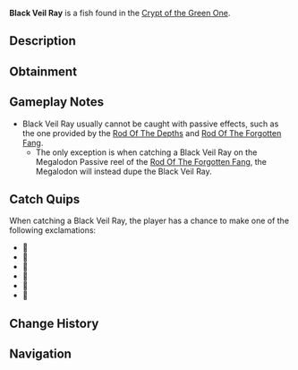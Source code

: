 {{FishInfobox
|image          = Black Veil Ray.png
|rarity         = Limited
|sea            = First Sea
|location       = [[Crypt]]
|sublocation    = 
|sources        = Fishing Rod
|nopassive      = 1
|radar_location = 
|xp             = 80
|weather        = 
|time           = 
|season         = 
|bait           = 
|base_weight    = 5
|base_value     = 110
|weight_range   = 4
|base_chance    = 60
|base_resil     = 70
}}
'''Black Veil Ray''' is a {{Rarity|Limited}} fish found in the [[Crypt of the Green One]].

== Description ==
{{Description|🎶|Bestiary Entry}}

== Obtainment ==
{{Fish Availability|
Crypt of the Green One
|top_rods      = 
Flimsy Rod\94687.5\89062.5
|recommended   = 
}}

== Gameplay Notes ==
* Black Veil Ray usually cannot be caught with passive effects, such as the one provided by the [[Rod Of The Depths]] and [[Rod Of The Forgotten Fang]].
** The only exception is when catching a Black Veil Ray on the Megalodon Passive reel of the [[Rod Of The Forgotten Fang]], the Megalodon will instead dupe the Black Veil Ray.

== Catch Quips ==
When catching a Black Veil Ray, the player has a chance to make one of the following exclamations:
* 🎵
* 🎼
* 🎹
* 🎺
* 🎸
* 🎷

== Change History ==
{{Change History|{{subst:Current Version}}}}

== Navigation ==
{{Fish Navbox|Crypt}}